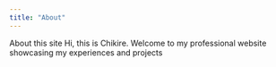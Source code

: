 ```yaml
---
title: "About"
---
```


About this site
Hi, this is Chikire. Welcome to my professional website showcasing my experiences and projects 